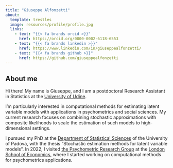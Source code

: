 ```yaml
---
title: "Giuseppe Alfonzetti"
about:
  template: trestles
  image: resources/profile/profile.jpg
  links:
    - text: "{{< fa brands orcid >}}"
      href: https://orcid.org/0000-0002-6118-6553
    - text: "{{< fa brands linkedin >}}"
      href: https://www.linkedin.com/in/giuseppealfonzetti/
    - text: "{{< fa brands github >}}"
      href: https://github.com/giuseppealfonzetti
---
```


## About me
Hi there! My name is Giuseppe, and I am a postdoctoral Research Assistant in Statistics at the [University of Udine](https://www.uniud.it/it/ateneo-uniud/ateneo-uniud-organizzazione/dipartimenti/dies). 

I'm particularly interested in computational methods for estimating latent variable models with applications in psychometrics and social sciences.
My current research focuses on combining stochastic approximations with composite likelihoods to scale the estimation of such models to high-dimensional settings.

I pursued my PhD at the [Department of Statistical Sciences](https://www.stat.unipd.it/) of the University of Padova, with the thesis "Stochastic estimation methods for latent variable models". In 2022, I visited [the Psychometric Research Group](https://psychometricslab.com/) at the [London School of Economics](https://www.lse.ac.uk/statistics), where I started working on computational methods for psychometrics applications. 

